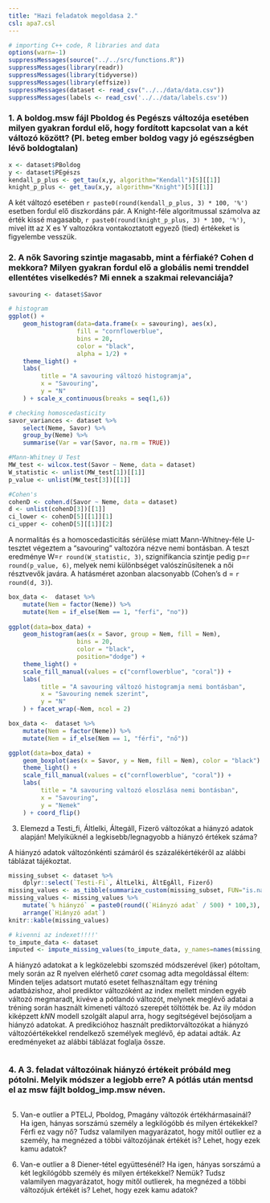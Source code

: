 ```yaml
---
title: "Hazi feladatok megoldasa 2."
csl: apa7.csl
---
```


```r
# importing C++ code, R libraries and data
options(warn=-1)
suppressMessages(source("../../src/functions.R"))
suppressMessages(library(readr))
suppressMessages(library(tidyverse))
suppressMessages(library(effsize))
suppressMessages(dataset <- read_csv("../../data/data.csv"))
suppressMessages(labels <- read_csv('../../data/labels.csv'))
```
### 1. A boldog.msw fájl Pboldog és Pegészs változója esetében milyen gyakran fordul elő, hogy fordított kapcsolat van a két változó között? (Pl. beteg ember boldog vagy jó egészségben lévő boldogtalan)

```r
x <- dataset$PBoldog
y <- dataset$PEgészs
kendall_p_plus <- get_tau(x,y, algorithm="Kendall")[5][[1]]
knight_p_plus <- get_tau(x,y, algorithm="Knight")[5][[1]]
```
A két változó esetében `r paste0(round(kendall_p_plus, 3) * 100, '%')` esetben fordul elő diszkordáns pár. A Knight-féle algoritmussal számolva az érték kissé magasabb,  `r paste0(round(knight_p_plus, 3) * 100, '%')`, mivel itt az X es Y valtozókra vontakoztatott egyező (tied) értékeket is figyelembe vesszük.

### 2. A nők Savoring szintje magasabb, mint a férfiaké? Cohen d mekkora? Milyen gyakran fordul elő a globális nemi trenddel ellentétes viselkedés? Mi ennek a szakmai relevanciája?

```r
savouring <- dataset$Savor
```

```r

# histogram
ggplot() +
    geom_histogram(data=data.frame(x = savouring), aes(x), 
                   fill = "cornflowerblue", 
                   bins = 20, 
                   color = "black",
                   alpha = 1/2) +
    theme_light() +
    labs(
         title = "A savouring változó histogramja",
         x = "Savouring",
         y = "N"
    ) + scale_x_continuous(breaks = seq(1,6))

# checking homoscedasticity
savor_variances <- dataset %>%
    select(Neme, Savor) %>%
    group_by(Neme) %>%
    summarise(Var = var(Savor, na.rm = TRUE))

#Mann-Whitney U Test
MW_test <- wilcox.test(Savor ~ Neme, data = dataset)
W_statistic <- unlist(MW_test[1])[[1]]
p_value <- unlist(MW_test[3])[[1]]

#Cohen's
cohenD <- cohen.d(Savor ~ Neme, data = dataset)
d <- unlist(cohenD[3])[[1]]
ci_lower <- cohenD[5][[1]][1]
ci_upper <- cohenD[5][[1]][2]
```

A normalitás és a homoscedasticitás sérülése miatt Mann-Whitney-féle U-tesztet végeztem a "savouring" valtozóra nézve nemi bontásban. A teszt eredménye W=`r round(W_statistic, 3)`, szignifikancia szintje pedig p=`r round(p_value, 6)`, melyek nemi különbséget valószínűsítenek a női résztvevők javára. A hatásméret azonban alacsonyabb (Cohen's d = `r round(d, 3)`).

```r
box_data <-  dataset %>%
    mutate(Nem = factor(Neme)) %>%
    mutate(Nem = if_else(Nem == 1, "ferfi", "no"))
    
ggplot(data=box_data) +
    geom_histogram(aes(x = Savor, group = Nem, fill = Nem), 
                   bins = 20, 
                   color = "black", 
                   position="dodge") +
    theme_light() +
    scale_fill_manual(values = c("cornflowerblue", "coral")) +
    labs(
         title = "A savouring változó histogramja nemi bontásban",
         x = "Savouring nemek szerint",
         y = "N"
    ) + facet_wrap(~Nem, ncol = 2)
```

```r
box_data <-  dataset %>%
    mutate(Nem = factor(Neme)) %>%
    mutate(Nem = if_else(Nem == 1, "férfi", "nő"))

ggplot(data=box_data) +
    geom_boxplot(aes(x = Savor, y = Nem, fill = Nem), color = "black") +
    theme_light() +
    scale_fill_manual(values = c("cornflowerblue", "coral")) +
    labs(
         title = "A savouring valtozó eloszlása nemi bontásban",
         x = "Savouring",
         y = "Nemek"
    ) + coord_flip()
```
3. Elemezd a Testi_fi, Áltlelki, Áltegáll, Fizerö változókat a hiányzó adatok alapján! Melyiküknél a legkisebb/legnagyobb a hiányzó értékek száma?

A hiányzó adatok változónkénti számáról és százalékértékéről az alábbi táblázat tájékoztat.
```r
missing_subset <- dataset %>%
    dplyr::select(`Testi-Fi`, ÁltLelki, ÁltEgÁll, Fizerő)
missing_values <- as_tibble(summarize_custom(missing_subset, FUN="is.na", names=c("Változó", "Hiányzó adat")))
missing_values <- missing_values %>%
    mutate(`% hiányzó` = paste0(round((`Hiányzó adat` / 500) * 100,3), "%"))  %>%
    arrange(`Hiányzó adat`)
knitr::kable(missing_values) 

# kivenni az indexet!!!!'
to_impute_data <- dataset
imputed <- impute_missing_values(to_impute_data, y_names=names(missing_subset), repeats=1)

```
A hiányzó adatokat a k legközelebbi szomszéd módszerével (iker) pótoltam, mely során az R nyelven elérhető *caret* csomag adta megoldással éltem: Minden teljes adatsort mutató esetet felhasználtam egy tréning adatbázishoz, ahol prediktor változóként az index mellett minden egyéb változó megmaradt, kivéve a pótlandó változót, melynek meglévő adatai a tréning során használt kimeneti változó szerepét töltötték be. Az ily módon kiképzett *kNN* modell szolgált alapul arra, hogy segítségével bejósoljam a hiányzó adatokat. A predikcióhoz használt prediktorváltozókat a hiányzó változóértékekkel rendelkező személyek meglévő, ép adatai adták. Az eredményeket az alábbi táblázat foglalja össze.

```r

```

### 4. A 3. feladat változóinak hiányzó értékeit próbáld meg pótolni. Melyik módszer a legjobb erre? A pótlás után mentsd el az msw fájlt boldog_imp.msw néven.

```r
```
5.  Van-e outlier a PTELJ, Pboldog, Pmagány változók értékhármasainál? Ha igen, hányas sorszámú személy a legkilógóbb és milyen értékekkel? Férfi ez vagy nő? Tudsz valamilyen magyarázatot, hogy mitől outlier ez a személy, ha megnézed a többi változójának értékét is? Lehet, hogy ezek kamu adatok?

6.  Van-e outlier a 8 Diener-tétel együttesénél? Ha igen, hányas sorszámú a két legkilógóbb személy és milyen értékekkel? Nemük? Tudsz valamilyen magyarázatot, hogy mitől outlierek, ha megnézed a többi változójuk értékét is? Lehet, hogy ezek kamu adatok?

